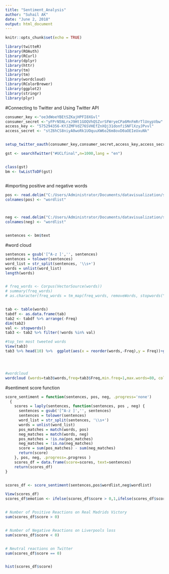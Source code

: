 ---
title: "Sentiment_Analysis"
author: "Suhail AK"
date: "June 2, 2018"
output: html_document
---

```{r setup, include=FALSE}
knitr::opts_chunk$set(echo = TRUE)

library(twitteR)
library(ROAuth)
library(RCurl)
library(dplyr)
library(httr)
library(tm)
library(tm)
library(wordcloud)
library(RColorBrewer)
library(ggplot2)
library(stringr)
library(plyr)
```



#Connecting to Twitter and Using Twitter API

```{r}

consumer_key <-"oe3dWoeYBEtSZKajHPFI8XGvl"
consumer_secret <-"yFPrN5NLrxJ9Ht1GOQVhQSZvrSFWryeCPa6MnFmRrTlUnypVbw"
access_key <- "575294356-KYJZMFVdZ76SVHEfZnXQj31donfiSNFlXzyJPvvl"
access_secret <- "stZ6hCS8niyA0woRk1UOquuXW6o26m8ovD0aOEIeUxuNk"


setup_twitter_oauth(consumer_key,consumer_secret,access_key,access_secret)

gst <- searchTwitter("#UCLfinal",n=1000,lang = "en")


class(gst)
bm <- twListToDF(gst)



```

#importing positive and negative words

```{r}
pos <- read.delim("C:/Users/Administrator/Documents/datavisualization/sentiment_analysis/positive-words.txt")
colnames(pos) <- "wordlist"



neg <- read.delim("C:/Users/Administrator/Documents/datavisualization/sentiment_analysis/negative-words.txt")
colnames(neg) <- "wordlist"


sentences <- bm$text

```



#word cloud


```{r}

sentences = gsub('[^A-z ]','', sentences)
sentences = tolower(sentences)
word_list = str_split(sentences, '\\s+')
words = unlist(word_list)
length(words)


# freq_words <- Corpus(VectorSource(words))
# summary(freq_words)
# as.character(freq_words = tm_map(freq_words, removeWords, stopwords("english")))


tab <- table(words)
tabdf <- as.data.frame(tab)
tab2 <- tabdf %>% arrange(-Freq)
dim(tab2)
val <- stopwords()
tab3 <- tab2 %>% filter(!words %in% val)

#top_ten most tweeted words
View(tab3)
tab3 %>% head(10) %>%  ggplot(aes(x = reorder(words,-Freq),y = Freq))+geom_bar(stat = "identity",fill="navyblue")+xlab("Words")+theme_bw()




#wordcloud
wordcloud (words=tab3$words,freq=tab3$Freq,min.freq=1,max.words=80, colors=brewer.pal(8, "Dark2"))


```


#sentiment score function

```{r}
score_sentiment = function(sentences, pos, neg, .progress='none')
  {
    scores = laply(sentences, function(sentences, pos , neg) {
      sentences = gsub('[^A-z ]','', sentences)
      sentences = tolower(sentences)
      word_list = str_split(sentences, '\\s+')
      words = unlist(word_list)
      pos_matches = match(words, pos)
      neg_matches = match(words, neg)
      pos_matches = !is.na(pos_matches)
      neg_matches = !is.na(neg_matches)
      score = sum(pos_matches) - sum(neg_matches)
      return(score)
    }, pos, neg, .progress=.progress )
    scores_df = data.frame(score=scores, text=sentences)
    return(scores_df)
}


scores_df <- score_sentiment(sentences,pos$wordlist,neg$wordlist)

View(scores_df)
scores_df$emotion <- ifelse(scores_df$score > 0,1,ifelse(scores_df$score<0,-1,0))


# Number of Positive Reactions on Real Madrids Victory
sum(scores_df$score > 0)


# Number of Negative Reactions on Liverpools loss
sum(scores_df$score < 0)


# Neutral reactions on Twitter
sum(scores_df$score == 0)


hist(scores_df$score)


```






